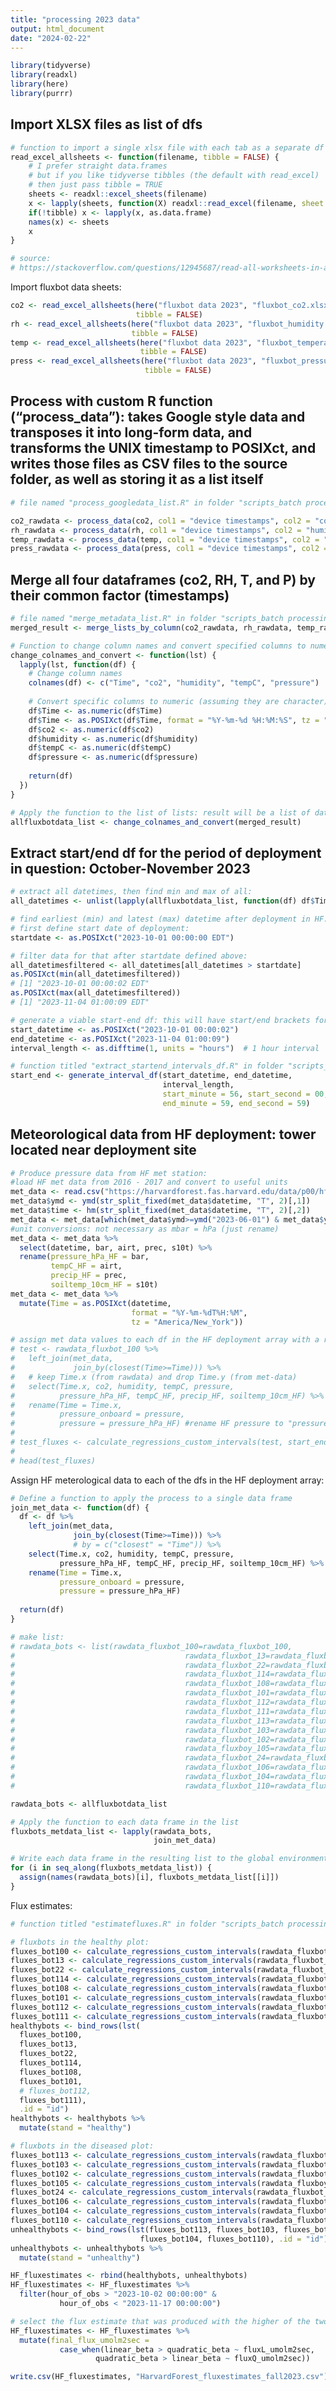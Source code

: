 ```yaml
---
title: "processing 2023 data"
output: html_document
date: "2024-02-22"
---
```


```r
library(tidyverse)
library(readxl)
library(here)
library(purrr)
```

## Import XLSX files as list of dfs

```r
# function to import a single xlsx file with each tab as a separate df in a list of dfs with the name of the tab as the df name
read_excel_allsheets <- function(filename, tibble = FALSE) {
    # I prefer straight data.frames
    # but if you like tidyverse tibbles (the default with read_excel)
    # then just pass tibble = TRUE
    sheets <- readxl::excel_sheets(filename)
    x <- lapply(sheets, function(X) readxl::read_excel(filename, sheet = X))
    if(!tibble) x <- lapply(x, as.data.frame)
    names(x) <- sheets
    x
}

# source:
# https://stackoverflow.com/questions/12945687/read-all-worksheets-in-an-excel-workbook-into-an-r-list-with-data-frames
```

Import fluxbot data sheets:
```r
co2 <- read_excel_allsheets(here("fluxbot data 2023", "fluxbot_co2.xlsx"), 
                            tibble = FALSE)
rh <- read_excel_allsheets(here("fluxbot data 2023", "fluxbot_humidity.xlsx"),
                           tibble = FALSE)
temp <- read_excel_allsheets(here("fluxbot data 2023", "fluxbot_temperature.xlsx"),
                             tibble = FALSE)
press <- read_excel_allsheets(here("fluxbot data 2023", "fluxbot_pressure.xlsx"),
                              tibble = FALSE)
```

## Process with custom R function ("process_data"): takes Google style data and transposes it into long-form data, and transforms the UNIX timestamp to POSIXct, and writes those files as CSV files to the source folder, as well as storing it as a list itself

```r

# file named "process_googledata_list.R" in folder "scripts_batch processing fluxbot data" in this directory

co2_rawdata <- process_data(co2, col1 = "device timestamps", col2 = "co2")
rh_rawdata <- process_data(rh, col1 = "device timestamps", col2 = "humidity")
temp_rawdata <- process_data(temp, col1 = "device timestamps", col2 = "temprerature") # edit to note: there's a typo in the fluxbot software that produces a column named temprerature in the output on Google forms; need to fix
press_rawdata <- process_data(press, col1 = "device timestamps", col2 = "pressure")
```

## Merge all four dataframes (co2, RH, T, and P) by their common factor (timestamps)
```r

# file named "merge_metadata_list.R" in folder "scripts_batch processing fluxbot data" in this directory
merged_result <- merge_lists_by_column(co2_rawdata, rh_rawdata, temp_rawdata, press_rawdata, "UNIX")

# Function to change column names and convert specified columns to numeric
change_colnames_and_convert <- function(lst) {
  lapply(lst, function(df) {
    # Change column names
    colnames(df) <- c("Time", "co2", "humidity", "tempC", "pressure")
    
    # Convert specific columns to numeric (assuming they are character)
    df$Time <- as.numeric(df$Time)
    df$Time <- as.POSIXct(df$Time, format = "%Y-%m-%d %H:%M:%S", tz = "America/New_York")
    df$co2 <- as.numeric(df$co2)
    df$humidity <- as.numeric(df$humidity)
    df$tempC <- as.numeric(df$tempC)
    df$pressure <- as.numeric(df$pressure)
    
    return(df)
  })
}

# Apply the function to the list of lists: result will be a list of dataframes with all indicated columns of class "numeric", and updated colnames
allfluxbotdata_list <- change_colnames_and_convert(merged_result)

```

## Extract start/end df for the period of deployment in question: October-November 2023

```r
# extract all datetimes, then find min and max of all:
all_datetimes <- unlist(lapply(allfluxbotdata_list, function(df) df$Time))

# find earliest (min) and latest (max) datetime after deployment in HF:
# first define start date of deployment:
startdate <- as.POSIXct("2023-10-01 00:00:00 EDT")

# filter data for that after startdate defined above:
all_datetimesfiltered <- all_datetimes[all_datetimes > startdate]
as.POSIXct(min(all_datetimesfiltered))
# [1] "2023-10-01 00:00:02 EDT"
as.POSIXct(max(all_datetimesfiltered))
# [1] "2023-11-04 01:00:09 EDT"

# generate a viable start-end df: this will have start/end brackets for the wanted observation intervals for every hour between the earliest and latest datetimes identified above (this can also be determined manually)
start_datetime <- as.POSIXct("2023-10-01 00:00:02")
end_datetime <- as.POSIXct("2023-11-04 01:00:09")
interval_length <- as.difftime(1, units = "hours")  # 1 hour interval

# function titled "extract_startend_intervals_df.R" in folder "scripts_batch processing fluxbot data" in this directory
start_end <- generate_interval_df(start_datetime, end_datetime,
                                  interval_length,
                                  start_minute = 56, start_second = 00,
                                  end_minute = 59, end_second = 59)

```


## Meteorological data from HF deployment: tower located near deployment site

```r

# Produce pressure data from HF met station:
#load HF met data from 2016 - 2017 and convert to useful units
met_data <- read.csv("https://harvardforest.fas.harvard.edu/data/p00/hf001/hf001-10-15min-m.csv")
met_data$ymd <- ymd(str_split_fixed(met_data$datetime, "T", 2)[,1])
met_data$time <- hm(str_split_fixed(met_data$datetime, "T", 2)[,2])
met_data <- met_data[which(met_data$ymd>=ymd("2023-06-01") & met_data$ymd<ymd("2023-11-30")),]
#unit conversions: not necessary as mbar = hPa (just rename)
met_data <- met_data %>% 
  select(datetime, bar, airt, prec, s10t) %>% 
  rename(pressure_hPa_HF = bar,
         tempC_HF = airt,
         precip_HF = prec,
         soiltemp_10cm_HF = s10t)
met_data <- met_data %>% 
  mutate(Time = as.POSIXct(datetime,
                           format = "%Y-%m-%dT%H:%M",
                           tz = "America/New_York"))

# assign met data values to each df in the HF deployment array with a rolling join (dplyr)
# test <- rawdata_fluxbot_100 %>% 
#   left_join(met_data,
#             join_by(closest(Time>=Time))) %>% 
#   # keep Time.x (from rawdata) and drop Time.y (from met-data)
#   select(Time.x, co2, humidity, tempC, pressure, 
#          pressure_hPa_HF, tempC_HF, precip_HF, soiltemp_10cm_HF) %>% 
#   rename(Time = Time.x,
#          pressure_onboard = pressure,
#          pressure = pressure_hPa_HF) #rename HF pressure to "pressure" for flux esimate process
# 
# test_fluxes <- calculate_regressions_custom_intervals(test, start_end, "fluxbot", 768, 81)
# 
# head(test_fluxes)
```

Assign HF meterological data to each of the dfs in the HF deployment array:
```r

# Define a function to apply the process to a single data frame
join_met_data <- function(df) {
  df <- df %>%
    left_join(met_data,
              join_by(closest(Time>=Time))) %>% 
              # by = c("closest" = "Time")) %>%
    select(Time.x, co2, humidity, tempC, pressure, 
           pressure_hPa_HF, tempC_HF, precip_HF, soiltemp_10cm_HF) %>%
    rename(Time = Time.x,
           pressure_onboard = pressure,
           pressure = pressure_hPa_HF)
  
  return(df)
}

# make list:
# rawdata_bots <- list(rawdata_fluxbot_100=rawdata_fluxbot_100,
#                                      rawdata_fluxbot_13=rawdata_fluxbot_13,
#                                      rawdata_fluxbot_22=rawdata_fluxbot_22,
#                                      rawdata_fluxbot_114=rawdata_fluxbot_114,
#                                      rawdata_fluxbot_108=rawdata_fluxbot_108,
#                                      rawdata_fluxbot_101=rawdata_fluxbot_101,
#                                      rawdata_fluxbot_112=rawdata_fluxbot_112,
#                                      rawdata_fluxbot_111=rawdata_fluxbot_111, # "healthy" bots
#                                      rawdata_fluxbot_113=rawdata_fluxbot_113,
#                                      rawdata_fluxbot_103=rawdata_fluxbot_103,
#                                      rawdata_fluxbot_102=rawdata_fluxbot_102,
#                                      rawdata_fluxboy_105=rawdata_fluxboy_105,
#                                      rawdata_fluxbot_24=rawdata_fluxbot_24,
#                                      rawdata_fluxbot_106=rawdata_fluxbot_106,
#                                      rawdata_fluxbot_104=rawdata_fluxbot_104,
#                                      rawdata_fluxbot_110=rawdata_fluxbot_110)

rawdata_bots <- allfluxbotdata_list

# Apply the function to each data frame in the list
fluxbots_metdata_list <- lapply(rawdata_bots,
                                join_met_data)

# Write each data frame in the resulting list to the global environment with its original name
for (i in seq_along(fluxbots_metdata_list)) {
  assign(names(rawdata_bots)[i], fluxbots_metdata_list[[i]])
}
```


Flux estimates:
```r
# function titled "estimatefluxes.R" in folder "scripts_batch processing fluxbot data" in this directory:

# fluxbots in the healthy plot:
fluxes_bot100 <- calculate_regressions_custom_intervals(rawdata_fluxbot_100, start_end, "fluxbot", 768, 81)
fluxes_bot13 <- calculate_regressions_custom_intervals(rawdata_fluxbot_13, start_end, "fluxbot", 768, 81)
fluxes_bot22 <- calculate_regressions_custom_intervals(rawdata_fluxbot_22, start_end, "fluxbot", 768, 81)
fluxes_bot114 <- calculate_regressions_custom_intervals(rawdata_fluxbot_114, start_end, "fluxbot", 768, 81)
fluxes_bot108 <- calculate_regressions_custom_intervals(rawdata_fluxbot_108, start_end, "fluxbot", 768, 81) 
fluxes_bot101 <- calculate_regressions_custom_intervals(rawdata_fluxbot_101, start_end, "fluxbot", 768, 81)
fluxes_bot112 <- calculate_regressions_custom_intervals(rawdata_fluxbot_112, start_end, "fluxbot", 768, 81)
fluxes_bot111 <- calculate_regressions_custom_intervals(rawdata_fluxbot_111, start_end, "fluxbot", 768, 81)
healthybots <- bind_rows(lst(
  fluxes_bot100, 
  fluxes_bot13, 
  fluxes_bot22, 
  fluxes_bot114, 
  fluxes_bot108, 
  fluxes_bot101, 
  # fluxes_bot112, 
  fluxes_bot111), 
  .id = "id")
healthybots <- healthybots %>% 
  mutate(stand = "healthy")

# fluxbots in the diseased plot:
fluxes_bot113 <- calculate_regressions_custom_intervals(rawdata_fluxbot_113, start_end, "fluxbot", 768, 81)
fluxes_bot103 <- calculate_regressions_custom_intervals(rawdata_fluxbot_103, start_end, "fluxbot", 768, 81)
fluxes_bot102 <- calculate_regressions_custom_intervals(rawdata_fluxbot_102, start_end, "fluxbot", 768, 81)
fluxes_bot105 <- calculate_regressions_custom_intervals(rawdata_fluxboy_105, start_end, "fluxbot", 768, 81) #Error: object 'rawdata_fluxbot_105' not found; yeah there was a typo in the fluxbot name!
fluxes_bot24 <- calculate_regressions_custom_intervals(rawdata_fluxbot_24, start_end, "fluxbot", 768, 81) 
fluxes_bot106 <- calculate_regressions_custom_intervals(rawdata_fluxbot_106, start_end, "fluxbot", 768, 81)
fluxes_bot104 <- calculate_regressions_custom_intervals(rawdata_fluxbot_104, start_end, "fluxbot", 768, 81)
fluxes_bot110 <- calculate_regressions_custom_intervals(rawdata_fluxbot_110, start_end, "fluxbot", 768, 81)
unhealthybots <- bind_rows(lst(fluxes_bot113, fluxes_bot103, fluxes_bot102, fluxes_bot105, fluxes_bot24, fluxes_bot106,
                             fluxes_bot104, fluxes_bot110), .id = "id")
unhealthybots <- unhealthybots %>% 
  mutate(stand = "unhealthy")

HF_fluxestimates <- rbind(healthybots, unhealthybots)
HF_fluxestimates <- HF_fluxestimates %>% 
  filter(hour_of_obs > "2023-10-02 00:00:00" &
           hour_of_obs < "2023-11-17 00:00:00")

# select the flux estimate that was produced with the higher of the two beta values
HF_fluxestimates <- HF_fluxestimates %>% 
  mutate(final_flux_umolm2sec =
           case_when(linear_beta > quadratic_beta ~ fluxL_umolm2sec,
                   quadratic_beta > linear_beta ~ fluxQ_umolm2sec))

write.csv(HF_fluxestimates, "HarvardForest_fluxestimates_fall2023.csv")
```


